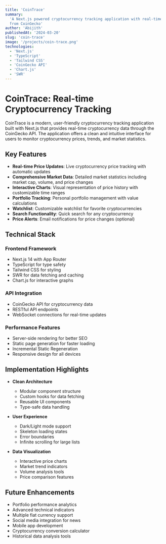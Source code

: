 ```yaml
---
title: 'CoinTrace'
summary:
  'A Next.js powered cryptocurrency tracking application with real-time data
  from CoinGecko'
author: 'Abijith'
publishedAt: '2024-03-20'
slug: 'coin-trace'
image: '/projects/coin-trace.png'
technologies:
  - 'Next.js'
  - 'TypeScript'
  - 'Tailwind CSS'
  - 'CoinGecko API'
  - 'Chart.js'
  - 'SWR'
---
```


# CoinTrace: Real-time Cryptocurrency Tracking

CoinTrace is a modern, user-friendly cryptocurrency tracking application built
with Next.js that provides real-time cryptocurrency data through the CoinGecko
API. The application offers a clean and intuitive interface for users to monitor
cryptocurrency prices, trends, and market statistics.

## Key Features

- **Real-time Price Updates**: Live cryptocurrency price tracking with automatic
  updates
- **Comprehensive Market Data**: Detailed market statistics including market
  cap, volume, and price changes
- **Interactive Charts**: Visual representation of price history with
  customizable time ranges
- **Portfolio Tracking**: Personal portfolio management with value calculations
- **Watchlist**: Customizable watchlist for favorite cryptocurrencies
- **Search Functionality**: Quick search for any cryptocurrency
- **Price Alerts**: Email notifications for price changes (optional)

## Technical Stack

### Frontend Framework

- Next.js 14 with App Router
- TypeScript for type safety
- Tailwind CSS for styling
- SWR for data fetching and caching
- Chart.js for interactive graphs

### API Integration

- CoinGecko API for cryptocurrency data
- RESTful API endpoints
- WebSocket connections for real-time updates

### Performance Features

- Server-side rendering for better SEO
- Static page generation for faster loading
- Incremental Static Regeneration
- Responsive design for all devices

## Implementation Highlights

- **Clean Architecture**

  - Modular component structure
  - Custom hooks for data fetching
  - Reusable UI components
  - Type-safe data handling

- **User Experience**

  - Dark/Light mode support
  - Skeleton loading states
  - Error boundaries
  - Infinite scrolling for large lists

- **Data Visualization**
  - Interactive price charts
  - Market trend indicators
  - Volume analysis tools
  - Price comparison features

## Future Enhancements

- Portfolio performance analytics
- Advanced technical indicators
- Multiple fiat currency support
- Social media integration for news
- Mobile app development
- Cryptocurrency conversion calculator
- Historical data analysis tools
